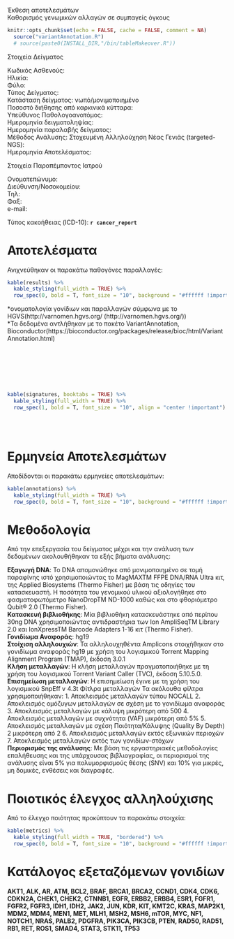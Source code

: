 
<p class="title2">
  Έκθεση αποτελεσμάτων<br />
  Καθορισμός γενωμικών αλλαγών σε συμπαγείς όγκους
</p>

```r
knitr::opts_chunk$set(echo = FALSE, cache = FALSE, comment = NA)
  source("variantAnnotation.R")
  # source(paste0(INSTALL_DIR,"/bin/tableMakeover.R"))
```

<p class="title3">
  Στοιχεία Δείγματος
</p>

<p class="subheader">
  Κωδικός Ασθενούς:<br />
  Ηλικία:<br />
  Φύλο:<br />
  Τύπος Δείγματος:<br />
  Κατάσταση δείγματος: νωπό/μονιμοποιημένο<br />
  Ποσοστό διήθησης από καρκινικά κύτταρα:<br />
  Υπεύθυνος Παθολογοανατόμος:<br />
  Ημερομηνία δειγματοληψίας:<br />
  Ημερομηνία παραλαβής δείγματος:<br />
  Μέθοδος Ανάλυσης: Στοχευμένη Αλληλούχηση Νέας Γενιάς (targeted-NGS):<br />
  Ημερομηνία Αποτελέσματος:<br />
</p>

<p class="title3">
  Στοιχεία Παραπέμποντος Ιατρού
</p>

<p class="subheader">
  Ονοματεπώνυμο:<br />
  Διεύθυνση/Νοσοκομείου:<br />
  Τηλ:<br />
  Φαξ:<br />
  e-mail:<br />
</p>

<p class="subheader">
  Τύπος κακοήθειας (ICD-10): **`r cancer_report`**<br />
</p>

<link rel="stylesheet" href="https://use.fontawesome.com/releases/v5.7.0/css/all.css">

<h1>
Αποτελέσματα
</h1>

<p class="comment">
Ανιχνεύθηκαν οι παρακάτω παθογόνες παραλλαγές:
</p>
```r
kable(results) %>%
  kable_styling(full_width = TRUE) %>%
  row_spec(0, bold = T, font_size = "10", background = "#ffffff !important", color = "#248f8f !important")
```
<p class="footer">
  \*ονοματολογία γονίδιων και παραλλαγών σύμφωνα με το HGVS(http://varnomen.hgvs.org/ (http://varnomen.hgvs.org/)) <br />
  \*Τα δεδομένα αντλήθηκαν με το πακέτο VariantAnnotation, Bioconductor(https://bioconductor.org/packages/release/bioc/html/VariantAnnotation.html)
</p>

<br />
<br />
<br />
<br />
<br />

```r
kable(signatures, booktabs = TRUE) %>%
  kable_styling(full_width = TRUE) %>%
  row_spec(1, bold = T, font_size = "10", align = "center !important")
```
<br />
<br />

<h1>
Ερμηνεία Αποτελεσμάτων
</h1>

<p class="comment">
Αποδίδονται οι παρακάτω ερμηνείες αποτελεσμάτων:
</p>
```r
kable(annotations) %>%
  kable_styling(full_width = TRUE) %>%
  row_spec(0, bold = T, font_size = "10", background = "#ffffff !important", color = "#248f8f !important")
```

<h1>
Μεθοδολογία
</h1>

<p class="comment">
Από την επεξεργασία του δείγματος μέχρι και την ανάλυση των δεδομένων ακολουθήθηκαν τα εξής βήματα ανάλυσης:
</p>

<p class="subheader2">
  **Εξαγωγή DNA**: Το DNA απομονώθηκε από μονιμοποιημένο σε τομή παραφίνης ιστό χρησιμοποιώντας το
MagMAXTM FFPE DNA/RNA Ultra κιτ, της Applied Biosystems (Thermo Fisher) με βάση τις
οδηγίες του κατασκευαστή. Η ποσότητα του γενομικού υλικού αξιολογήθηκε στο
φασματοφωτόμετρο NanoDropTM ND-1000 καθώς και στο φθοριόμετρο Qubit® 2.0
(Thermo Fisher). <br />
  **Κατασκευή βιβλιοθήκης**: Μία βιβλιοθήκη κατασκευάστηκε από περίπου 30ng DNA χρησιμοποιώντας
αντιδραστήρια των Ion AmpliSeqTM Library 2.0 και IonXpressTM Barcode Adapters 1-16 κιτ
(Thermo Fisher). <br />
  **Γονιδίωμα Αναφοράς**: hg19 <br />
  **Στοίχιση αλληλουχιών**: Τα αλληλουχηθέντα Amplicons στοιχήθηκαν στο γονιδίωμα αναφοράς hg19 με χρήση του 
  λογισμικού Torrent Mapping Alignment Program (TMAP), έκδοση 3.0.1 <br />
  **Κλήση μεταλλαγών**: Η κλήση μεταλλαγών πραγματοποιήθηκε με τη χρήση του λογισμικού Torrent Variant Caller
(TVC), έκδοση 5.10.5.0. <br />
  **Επισημείωση μεταλλαγών**: Η επισημείωση έγινε με τη χρήση του λογισμικού SnpEff v 4.3t
Φίτλρα μεταλλαγών Τα ακόλουθα φίλτρα χρησιμοποιήθηκαν:
1. Αποκλεισμός μεταλλαγών τύπου NOCALL
2. Αποκλεισμός ομόζυγων μεταλλαγών σε σχέση με το γονιδίωμα αναφοράς
3. Αποκλεισμός μεταλλαγών με κάλυψη μικρότερη από 500
4. Αποκλεισμός μεταλλαγών με συχνότητα (VAF) μικρότερη από 5%
5. Αποκλεισμός μεταλλαγών με σχέση Ποιότητα/Κάλυψης (Quality By Depth) 2 μικρότερη
από 2
6. Αποκλεισμός μεταλλαγών εκτός εξωνικών περιοχών
7. Αποκλεισμός μεταλλαγών εκτός των γονιδίων-στόχων  <br />
  **Περιορισμός της ανάλυσης**: Με βάση τις εργαστηριακές μεθοδολογίες επαλήθευσης και της υπάρχουσας βιβλιογραφίας, οι
περιορισμοί της ανάλυσης είναι 5% για πολυμορφισμούς θέσης (SNV) και 10% για μικρές, μη
δομικές, ενθέσεις και διαγραφές.
</p>

<h1>
Ποιοτικός έλεγχος αλληλούχισης
</h1>

<p class="comment">
Από το έλεγχο ποιότητας προκύπτουν τα παρακάτω στοιχεία:
</p>
```r
kable(metrics) %>%
  kable_styling(full_width = TRUE, "bordered") %>%
  row_spec(0, bold = T, font_size = "10", background = "#ffffff !important", color = "#248f8f !important")
```

<h1>
Κατάλογος εξεταζόμενων γονιδίων
</h1>
<p class="subheader2">
  **AKT1, ALK, AR, ATM, BCL2, BRAF, BRCA1, BRCA2, CCND1, CDK4, CDK6, CDKN2A, CHEK1, CHEK2, CTNNB1, EGFR, ERBB2, ERBB4, ESR1, FGFR1, FGFR2, 
  FGFR3, IDH1, IDH2, JAK2, JUN, KDR, KIT, KMT2C, KRAS, MAP2K1, MDM2, MDM4, MEN1, MET, MLH1, MSH2, MSH6, mTOR, MYC, NF1, NOTCH1, NRAS, 
  PALB2, PDGFRA, PIK3CA, PIK3CB, PTEN, RAD50, RAD51, RB1, RET, ROS1, SMAD4, STAT3, STK11, TP53**
</p>
